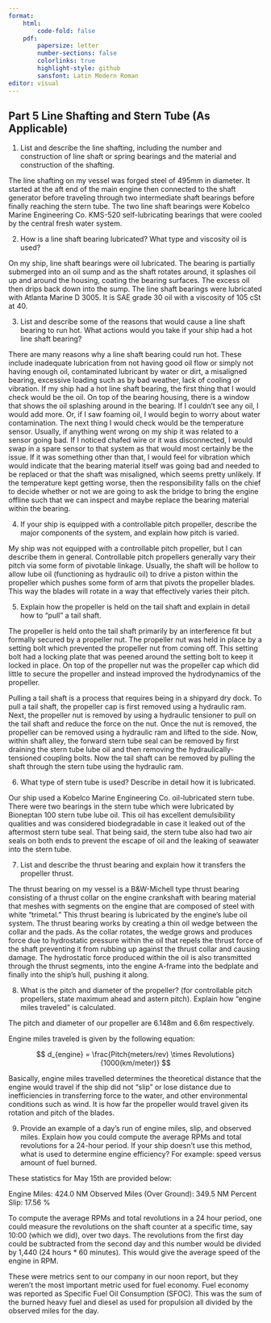 ```yaml
---
format:
    html: 
        code-fold: false
    pdf:
        papersize: letter
        number-sections: false
        colorlinks: true
        highlight-style: github
        sansfont: Latin Modern Roman
editor: visual
---
```


## Part 5 Line Shafting and Stern Tube (As Applicable)

1.  List and describe the line shafting, including the number and construction of line shaft or spring bearings and the material and construction of the shafting.

The line shafting on my vessel was forged steel of 495mm in diameter. It started at the aft end of the main engine then connected to the shaft generator before traveling through two intermediate shaft bearings before finally reaching the stern tube. The two line shaft bearings were Kobelco Marine Engineering Co. KMS-520 self-lubricating bearings that were cooled by the central fresh water system.

2.  How is a line shaft bearing lubricated? What type and viscosity oil is used?

On my ship, line shaft bearings were oil lubricated. The bearing is partially submerged into an oil sump and as the shaft rotates around, it splashes oil up and around the housing, coating the bearing surfaces. The excess oil then drips back down into the sump. The line shaft bearings were lubricated with Atlanta Marine D 3005. It is SAE grade 30 oil with a viscosity of 105 cSt at 40\degC.

3.  List and describe some of the reasons that would cause a line shaft bearing to run hot. What actions would you take if your ship had a hot line shaft bearing?

There are many reasons why a line shaft bearing could run hot. These include inadequate lubrication from not having good oil flow or simply not having enough oil, contaminated lubricant by water or dirt, a misaligned bearing, excessive loading such as by bad weather, lack of cooling or vibration. If my ship had a hot line shaft bearing, the first thing that I would check would be the oil. On top of the bearing housing, there is a window that shows the oil splashing around in the bearing. If I couldn't see any oil, I would add more. Or, if I saw foaming oil, I would begin to worry about water contamination. The next thing I would check would be the temperature sensor. Usually, if anything went wrong on my ship it was related to a sensor going bad. If I noticed chafed wire or it was disconnected, I would swap in a spare sensor to that system as that would most certainly be the issue. If it was something other than that, I would feel for vibration which would indicate that the bearing material itself was going bad and needed to be replaced or that the shaft was misaligned, which seems pretty unlikely. If the temperature kept getting worse, then the responsibility falls on the chief to decide whether or not we are going to ask the bridge to bring the engine offline such that we can inspect and maybe replace the bearing material within the bearing.

4.  If your ship is equipped with a controllable pitch propeller, describe the major components of the system, and explain how pitch is varied.

My ship was not equipped with a controllable pitch propeller, but I can describe them in general. Controllable pitch propellers generally vary their pitch via some form of pivotable linkage. Usually, the shaft will be hollow to allow lube oil (functioning as hydraulic oil) to drive a piston within the propeller which pushes some form of arm that pivots the propeller blades. This way the blades will rotate in a way that effectively varies their pitch.

5.  Explain how the propeller is held on the tail shaft and explain in detail how to "pull" a tail shaft.

The propeller is held onto the tail shaft primarily by an interference fit but formally secured by a propeller nut. The propeller nut was held in place by a setting bolt which prevented the propeller nut from coming off. This setting bolt had a locking plate that was peened around the setting bolt to keep it locked in place. On top of the propeller nut was the propeller cap which did little to secure the propeller and instead improved the hydrodynamics of the propeller.

Pulling a tail shaft is a process that requires being in a shipyard dry dock. To pull a tail shaft, the propeller cap is first removed using a hydraulic ram. Next, the propeller nut is removed by using a hydraulic tensioner to pull on the tail shaft and reduce the force on the nut. Once the nut is removed, the propeller can be removed using a hydraulic ram and lifted to the side. Now, within shaft alley, the forward stern tube seal can be removed by first draining the stern tube lube oil and then removing the hydraulically-tensioned coupling bolts. Now the tail shaft can be removed by pulling the shaft through the stern tube using the hydraulic ram.

6.  What type of stern tube is used? Describe in detail how it is lubricated.

Our ship used a Kobelco Marine Engineering Co. oil-lubricated stern tube. There were two bearings in the stern tube which were lubricated by Bioneptan 100 stern tube lube oil. This oil has excellent demulsibility qualities and was considered biodegradable in case it leaked out of the aftermost stern tube seal. That being said, the stern tube also had two air seals on both ends to prevent the escape of oil and the leaking of seawater into the stern tube.

7.  List and describe the thrust bearing and explain how it transfers the propeller thrust.

The thrust bearing on my vessel is a B&W-Michell type thrust bearing consisting of a thrust collar on the engine crankshaft with bearing material that meshes with segments on the engine that are composed of steel with white "trimetal." This thrust bearing is lubricated by the engine's lube oil system. The thrust bearing works by creating a thin oil wedge between the collar and the pads. As the collar rotates, the wedge grows and produces force due to hydrostatic pressure within the oil that repels the thrust force of the shaft preventing it from rubbing up against the thrust collar and causing damage. The hydrostatic force produced within the oil is also transmitted through the thrust segments, into the engine A-frame into the bedplate and finally into the ship's hull, pushing it along.

8.  What is the pitch and diameter of the propeller? (for controllable pitch propellers, state maximum ahead and astern pitch). Explain how "engine miles traveled" is calculated.

The pitch and diameter of our propeller are 6.148m and 6.6m respectively.

Engine miles traveled is given by the following equation:

$$
d_{engine} = \frac{Pitch(meters/rev) \times Revolutions}{1000(km/meter)}
$$

Basically, engine miles travelled determines the theoretical distance that the engine would travel if the ship did not "slip" or lose distance due to inefficiencies in transferring force to the water, and other environmental conditions such as wind. It is how far the propeller would travel given its rotation and pitch of the blades.

9.  Provide an example of a day's run of engine miles, slip, and observed miles. Explain how you could compute the average RPMs and total revolutions for a 24-hour period. If your ship doesn’t use this method, what is used to determine engine efficiency? For example: speed versus amount of fuel burned.

These statistics for May 15th are provided below:

Engine Miles: 424.0	NM
Observed Miles (Over Ground): 349.5 NM
Percent Slip: 17.56 %

To compute the average RPMs and total revolutions in a 24 hour period, one could measure the revolutions on the shaft counter at a specific time, say 10:00 (which we did), over two days. The revolutions from the first day could be subtracted from the second day and this number would be divided by 1,440 (24 hours * 60 minutes). This would give the average speed of the engine in RPM. 

These were metrics sent to our company in our noon report, but they weren't the most important metric used for fuel economy. Fuel economy was reported as Specific Fuel Oil Consumption (SFOC). This was the sum of the burned heavy fuel and diesel as used for propulsion all divided by the observed miles for the day.
	


